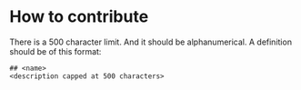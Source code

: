 # How to contribute

There is a 500 character limit. And it should be alphanumerical. A definition should be of this format:

```
## <name>
<description capped at 500 characters>
```